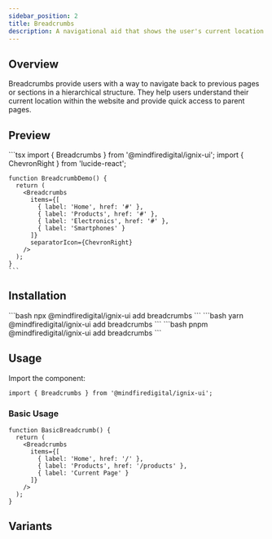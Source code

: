 ```yaml
---
sidebar_position: 2
title: Breadcrumbs
description: A navigational aid that shows the user's current location within a website's hierarchy.
---
```



## Overview

Breadcrumbs provide users with a way to navigate back to previous pages or sections in a hierarchical structure. They help users understand their current location within the website and provide quick access to parent pages.

## Preview

<Tabs defaultValue="preview">
  <TabItem value="preview" label="Preview" default>
    <div className="p-4 border rounded-lg">
      <Breadcrumbs 
        items={[
          { label: 'Home', href: '#' },
          { label: 'Products', href: '#' },
          { label: 'Electronics', href: '#' },
          { label: 'Smartphones' }
        ]}
        separatorIcon={ChevronRight}
      />
    </div>
  </TabItem>
  <TabItem value="code" label="Code">
    ```tsx
    import { Breadcrumbs } from '@mindfiredigital/ignix-ui';
    import { ChevronRight } from 'lucide-react';

    function BreadcrumbDemo() {
      return (
        <Breadcrumbs 
          items={[
            { label: 'Home', href: '#' },
            { label: 'Products', href: '#' },
            { label: 'Electronics', href: '#' },
            { label: 'Smartphones' }
          ]}
          separatorIcon={ChevronRight}
        />
      );
    }
    ```
  </TabItem>
</Tabs>

## Installation

<Tabs>
  <TabItem value="npm" label="npm" default>
    ```bash
    npx @mindfiredigital/ignix-ui add breadcrumbs
    ```
  </TabItem>
  <TabItem value="yarn" label="Yarn">
    ```bash
    yarn @mindfiredigital/ignix-ui add breadcrumbs
    ```
  </TabItem>
  <TabItem value="pnpm" label="pnpm">
    ```bash
    pnpm @mindfiredigital/ignix-ui add breadcrumbs
    ```
  </TabItem>
</Tabs>

## Usage

Import the component:

```tsx
import { Breadcrumbs } from '@mindfiredigital/ignix-ui';
```

### Basic Usage

```tsx
function BasicBreadcrumb() {
  return (
    <Breadcrumbs
      items={[
        { label: 'Home', href: '/' },
        { label: 'Products', href: '/products' },
        { label: 'Current Page' }
      ]}
    />
  );
}
```


## Variants

<BreadcrumbsDemo />